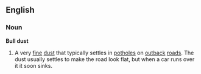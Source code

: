 ==English==

===Noun===
'''Bull dust''' 

# A very [[fine]] [[dust]] that typically settles in [[potholes]] on [[outback]] [[roads]]. The dust usually settles to make the road look flat, but when a car runs over it it soon sinks.